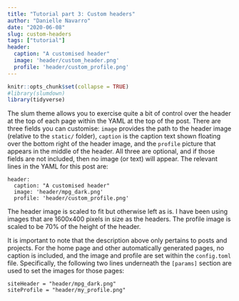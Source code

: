 ```yaml
---
title: "Tutorial part 3: Custom headers"
author: "Danielle Navarro"
date: "2020-06-08"
slug: custom-headers
tags: ["tutorial"]
header:
  caption: "A customised header"
  image: 'header/custom_header.png'
  profile: 'header/custom_profile.png'
---
```


```r
knitr::opts_chunk$set(collapse = TRUE)
#library(slumdown)
library(tidyverse)
```

The slum theme allows you to exercise quite a bit of control over the header at the top of each page within the YAML at the top of the post. There are three fields you can customise: `image` provides the path to the header image (relative to the `static/` folder), `caption` is the caption text shown floating over the bottom right of the header image, and the `profile` picture that appears in the middle of the header. All three are optional, and if those fields are not included, then no image (or text) will appear. The relevant lines in the YAML for this post are:

```
header:
  caption: "A customised header"
  image: 'header/mpg_dark.png'
  profile: 'header/custom_profile.png'
```

The header image is scaled to fit but otherwise left as is. I have been using images that are 1600x400 pixels in size as the headers. The profile image is scaled to be 70% of the height of the header. 

It is important to note that the description above only pertains to posts and projects. For the home page and other automatically generated pages, no caption is included, and the image and profile are set within the `config.toml` file. Specifically, the following two lines underneath the `[params]` section are used to set the images for those pages:

```
siteHeader = "header/mpg_dark.png"
siteProfile = "header/my_profile.png"
```



